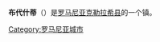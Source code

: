 {{Infobox Settlement
| name = 布代什蒂<br />Budești
| image_skyline = 
| imagesize = 
| image_caption = 
| image_flag = 
| image_shield = 
| pushpin_map = Romania
| pushpin_label_position = bottom
| subdivision_type = 国家
| subdivision_name = {{ROM}}
| subdivision_type1 = [[罗马尼亚行政区划|县]]
| subdivision_name1 = [[克勒拉希县|克勒拉希县]]
| subdivision_type2 = 
| subdivision_name2 = 
| elevation_m = 
| elevation_ft = 
| area_total_km2 = 93
| population_as_of = 2002年
| population_total = 9702
| population_density_km2 = auto
| timezone = [[EET|EET]]
| utc_offset = +2
| timezone_DST = [[EEST|EEST]]
| utc_offset_DST = +3
| website =  
}}
'''布代什蒂'''（{{lang-ro|Budești}}）是[[罗马尼亚|罗马尼亚]][[克勒拉希县|克勒拉希县]]的一个镇。

{{Călărași County}}
{{normdaten}}
{{DEFAULTSORT:Budești}}
[[Category:罗马尼亚城市|Category:罗马尼亚城市]]
{{Romania-geo-stub}}